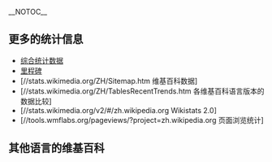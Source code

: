 __NOTOC__
==更多的统计信息==
*[[Wikipedia:统计|综合统计数据]]
*[[Wikipedia:宣告|里程碑]]
*[//stats.wikimedia.org/ZH/Sitemap.htm 维基百科数据]
*[//stats.wikimedia.org/ZH/TablesRecentTrends.htm 各维基百科语言版本的数据比较]
*[//stats.wikimedia.org/v2/#/zh.wikipedia.org Wikistats 2.0]
*[//tools.wmflabs.org/pageviews/?project=zh.wikipedia.org 页面浏览统计]

==其他语言的维基百科==
{{Wikipedialang}}
